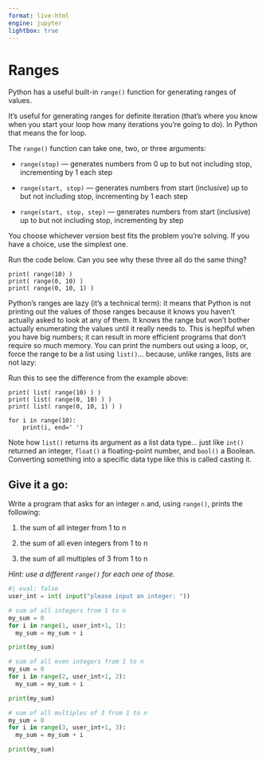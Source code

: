 ```yaml
---
format: live-html
engine: jupyter
lightbox: true
---
```


# Ranges

Python has a useful built-in ```range()``` function for generating ranges of values.

It's useful for generating ranges for definite iteration (that's where you know when you start your loop how many iterations you're going to do). In Python that means the for loop.

The ```range()``` function can take one, two, or three arguments:

-  ```range(stop)``` — generates numbers from 0 up to but not including stop, incrementing by 1 each step

-  ```range(start, stop)``` — generates numbers from start (inclusive) up to but not including stop, incrementing by 1 each step

-  ```range(start, stop, step)``` — generates numbers from start (inclusive) up to but not including stop, incrementing by step

You choose whichever version best fits the problem you're solving. If you have a choice, use the simplest one.

Run the code below. Can you see why these three all do the same thing?

```pyodide
print( range(10) )
print( range(0, 10) )
print( range(0, 10, 1) )
```

Python's ranges are lazy (it's a technical term): it means that Python is not printing out the values of those ranges because it knows you haven't actually asked to look at any of them. It knows the range but won't bother actually enumerating the values until it really needs to. This is heplful when you have big numbers; it can result in more efficient programs that don't require so much memory. You can print the numbers out using a loop, or, force the range to be a list using ```list()```... because, unlike ranges, lists are not lazy:

Run this to see the difference from the example above:

```pyodide
print( list( range(10) ) )
print( list( range(0, 10) ) )
print( list( range(0, 10, 1) ) )

for i in range(10):
    print(i, end=' ')
```

Note how ```list()``` returns its argument as a list data type... just like ```int()``` returned an integer, ```float()``` a floating-point number, and ```bool()``` a Boolean. Converting something into a specific data type like this is called casting it.

## Give it a go: 

Write a program that asks for an integer ```n``` and, using ```range()```, prints the following:

1.  the sum of all integer from 1 to n

2.  the sum of all even integers from 1 to n

3.  the sum of all multiples of 3 from 1 to n

_Hint: use a different ```range()``` for each one of those._

::: { .callout-tip collapse="true" title="Show answer"}

```python
#| eval: false
user_int = int( input("please input an integer: "))

# sum of all integers from 1 to n
my_sum = 0
for i in range(1, user_int+1, 1):
  my_sum = my_sum + i

print(my_sum)

# sum of all even integers from 1 to n
my_sum = 0
for i in range(2, user_int+1, 2):
  my_sum = my_sum + i

print(my_sum)

# sum of all multiples of 3 from 1 to n
my_sum = 0
for i in range(3, user_int+1, 3):
  my_sum = my_sum + i

print(my_sum)
```
::: 

